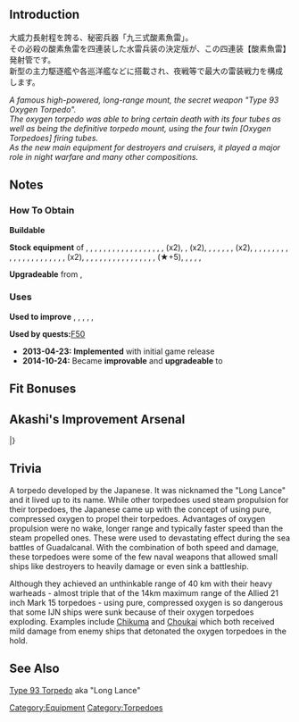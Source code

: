 {{EquipmentInfo|15}}

==Introduction==
大威力長射程を誇る、秘密兵器「九三式酸素魚雷」。<br />
その必殺の酸素魚雷を四連装した水雷兵装の決定版が、この四連装【酸素魚雷】発射管です。<br />
新型の主力駆逐艦や各巡洋艦などに搭載され、夜戦等で最大の雷装戦力を構成します。

''A famous high-powered, long-range mount, the secret weapon "Type 93 Oxygen Torpedo".''<br/>
''The oxygen torpedo was able to bring certain death with its four tubes as well as being the definitive torpedo mount, using the four twin [Oxygen Torpedoes] firing tubes.''<br/>
''As the new main equipment for destroyers and cruisers, it played a major role in night warfare and many other compositions.''

==Notes==
<div class="mw-collapsible"><h3>How To Obtain</h3>
<div class="mw-collapsible-content">
'''Buildable'''

'''Stock equipment''' of {{Ship/Link|Akigumo Kai Ni}}, {{Ship/Link|Akigumo Kai}}, {{Ship/Link|Akizuki}}, {{Ship/Link|Amatsukaze Kai}}, {{Ship/Link|Arare Kai Ni}}, {{Ship/Link|Arare Kai}}, {{Ship/Link|Arashio Kai Ni}}, {{Ship/Link|Arashio Kai}}, {{Ship/Link|Asashio Kai}}, {{Ship/Link|Ashigara Kai}}, {{Ship/Link|Atago Kai}}, {{Ship/Link|Chikuma Kai}}, {{Ship/Link|Choukai Kai}}, {{Ship/Link|Hagikaze Kai}}, {{Ship/Link|Haguro Kai}}, {{Ship/Link|Hatsukaze Kai}}, {{Ship/Link|Hatsuzuki}}, {{Ship/Link|Isuzu Kai}}, {{Ship/Link|Jintsuu Kai Ni}} (x2), {{Ship/Link|Jintsuu Kai}}, {{Ship/Link|Kagerou Kai Ni}} (x2), {{Ship/Link|Kagerou Kai}}, {{Ship/Link|Kasumi Kai}}, {{Ship/Link|Kawakaze Kai Ni}}, {{Ship/Link|Kazagumo Kai Ni}}, {{Ship/Link|Kinugasa Kai Ni}}, {{Ship/Link|Kiso Kai}}, {{Ship/Link|Kitakami Kai}} (x2), {{Ship/Link|Kuma Kai}}, {{Ship/Link|Kuroshio Kai}}, {{Ship/Link|Maikaze Kai}}, {{Ship/Link|Makigumo Kai Ni}}, {{Ship/Link|Makigumo Kai}}, {{Ship/Link|Makinami Kai}}, {{Ship/Link|Maya Kai}}, {{Ship/Link|Michishio Kai}}, {{Ship/Link|Murasame Kai Ni}}, {{Ship/Link|Murasame Kai}}, {{Ship/Link|Myoukou Kai}}, {{Ship/Link|Nachi Kai Ni}}, {{Ship/Link|Nachi Kai}}, {{Ship/Link|Naganami Kai Ni}}, {{Ship/Link|Naganami Kai}}, {{Ship/Link|Nagara Kai}}, {{Ship/Link|Nagatsuki Kai}}, {{Ship/Link|Naka Kai Ni}}, {{Ship/Link|Naka Kai}}, {{Ship/Link|Natori Kai}}, {{Ship/Link|Okinami Kai Ni}}, {{Ship/Link|Ooi Kai}} (x2), {{Ship/Link|Ooshio Kai Ni}}, {{Ship/Link|Ooshio Kai}}, {{Ship/Link|Oyashio Kai}}, {{Ship/Link|Samidare Kai}}, {{Ship/Link|Sendai Kai}}, {{Ship/Link|Shiranui Kai}}, {{Ship/Link|Suzukaze Kai}}, {{Ship/Link|Takao Kai}}, {{Ship/Link|Take Kai}}, {{Ship/Link|Tama Kai Ni}}, {{Ship/Link|Tama Kai}}, {{Ship/Link|Tatsuta Kai}}, {{Ship/Link|Tenryuu Kai}}, {{Ship/Link|Teruzuki}}, {{Ship/Link|Tokitsukaze Kai}}, {{Ship/Link|Tone Kai}}, {{Ship/Link|Umikaze Kai Ni}} (★+5), {{Ship/Link|Yura Kai}}, {{Ship/Link|Yuudachi Kai Ni}}, {{Ship/Link|Yuudachi Kai}}, {{Ship/Link|Yuugumo Kai Ni}}, {{Ship/Link|Yuugumo Kai}}

'''Upgradeable''' from {{Equipment/Link|61cm Triple (Oxygen) Torpedo Mount}}, {{Equipment/Link|61cm Quadruple Torpedo Mount}}

</div></div>

<div class="mw-collapsible"><h3>Uses</h3>
<div class="mw-collapsible-content">
'''Used to improve''' {{Equipment/Link|61cm Quadruple (Oxygen) Torpedo Mount}}, {{Equipment/Link|53cm Twin Torpedo Mount}}, {{Equipment/Link|Prototype 61cm Sextuple (Oxygen) Torpedo Mount}}, {{Equipment/Link|533mm Triple Torpedo Mount}}, {{Equipment/Link|61cm Quadruple (Oxygen) Torpedo Mount Late Model}}, {{Equipment/Link|533mm Quintuple Torpedo Mount (Initial Model)}}

'''Used by quests: '''[[Quests#F50|F50]]

</div></div>

<div class="mw-collapsible><h3>Updates History</h3>
<div class="mw-collapsible-content>
* '''2013-04-23:''' '''Implemented''' with initial game release
* '''2014-10-24:''' Became '''improvable''' and '''upgradeable''' to {{Equipment/Link|61cm Quintuple (Oxygen) Torpedo Mount}}
</div></div>

==Fit Bonuses==
{{:61cm_Quadruple_(Oxygen)_Torpedo_Mount/Bonuses}}

==Akashi's Improvement Arsenal==
{{AkashiWorkshop}}
{{AkashiWorkshopLine
|Name={{PAGENAME}}
|ItemType=TorpedoWeapon
|Fuel=80
|Ammo=120
|Steel=80
|Baux=20
|Mats0-5=2/3
|Mats6-9=4/8
|Mats10=5/10
|Screws0-5=1/2
|Screws6-9=2/4
|Screws10=5/11
|EquipConsume0-5=-
|EquipConsume6-9=1x{{TorpedoWeapon|61cm Quad (Oxygen) Torpedo Mount}}
|EquipConsume10=3x{{TorpedoWeapon|61cm Quad (Oxygen) Torpedo Mount}}
|Sun=O<br>K
|Mon=O<br>K
|Tue=O<br>K
|Wed=O<br>K
|Thu=O<br>K
|Fri=O<br>K
|Sat=O<br>K
|2ndShip=[[Ooi]]<br>[[Kitakami]]
|Notes=Can be upgraded to [[61cm Quint (Oxygen) Torpedo Mount]].
}}
|}

==Trivia==
A torpedo developed by the Japanese. It was nicknamed the "Long Lance" and it lived up to its name. While other torpedoes used steam propulsion for their torpedoes, the Japanese came up with the concept of using pure, compressed oxygen to propel their torpedoes. Advantages of oxygen propulsion were no wake, longer range and typically faster speed than the steam propelled ones. These were used to devastating effect during the sea battles of Guadalcanal. With the combination of both speed and damage, these torpedoes were some of the few naval weapons that allowed small ships like destroyers to heavily damage or even sink a battleship.

Although they achieved an unthinkable range of 40 km with their heavy warheads - almost triple that of the 14km maximum range of the Allied 21 inch Mark 15 torpedoes - using pure, compressed oxygen is so dangerous that some IJN ships were sunk because of their oxygen torpedoes exploding. Examples include [[Chikuma]] and [[Choukai]] which both received mild damage from enemy ships that detonated the oxygen torpedoes in the hold.

==See Also==
[http://en.wikipedia.org/wiki/Type_93_torpedo Type 93 Torpedo] aka "Long Lance"
{{Equipmentlist}}
[[Category:Equipment]]
[[Category:Torpedoes]]